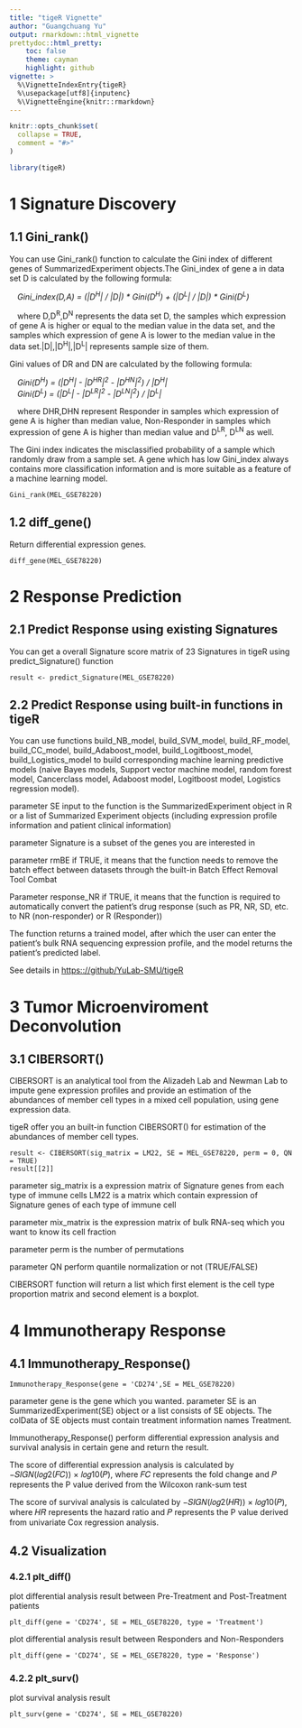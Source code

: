 ---
title: "tigeR Vignette"
author: "Guangchuang Yu"
output: rmarkdown::html_vignette
prettydoc::html_pretty:
    toc: false
    theme: cayman
    highlight: github
vignette: >
  %\VignetteIndexEntry{tigeR}
  %\usepackage[utf8]{inputenc}
  %\VignetteEngine{knitr::rmarkdown}
---

```{r, include = FALSE}
knitr::opts_chunk$set(
  collapse = TRUE,
  comment = "#>"
)
```

```{r setup}
library(tigeR)
```

# 1 Signature Discovery

## 1.1 Gini_rank()
  
You can use Gini_rank() function to calculate the Gini index of different genes of SummarizedExperiment objects.The Gini_index of gene a in data set D is calculated by the following formula: 
  
&emsp;_Gini_index(D,A) = (|D^H^| / |D|) * Gini(D^H^) +  (|D^L^| / |D|) * Gini(D^L^)_
  
&emsp;where D,D^R^,D^N^ represents the data set D, the samples which expression of gene A is higher or equal to the median value in the data set, and the samples which expression of gene A is lower to the median value in the data set.|D|,|D^H^|,|D^L^| represents sample size of them.  
  
  
Gini values of DR and DN are calculated by the following formula:  
  
&emsp;_Gini(D^H^) = (|D^H^| - |D^HR^|^2^ - |D^HN^|^2^) / |D^H^|_  
&emsp;_Gini(D^L^) = (|D^L^| - |D^LR^|^2^ - |D^LN^|^2^) / |D^L^|_
    
&emsp;where DHR,DHN represent Responder in samples which expression of gene A is higher than median value, Non-Responder in samples which expression of gene A is higher than median value and D^LR^, D^LN^ as well.
  
  
The Gini index indicates the misclassified probability of a sample which randomly draw from a sample set. A gene which has low Gini_index always contains more classification information and is more suitable as a feature of a machine learning model.

```         
Gini_rank(MEL_GSE78220)
```

## 1.2 diff_gene()

Return differential expression genes.

```         
diff_gene(MEL_GSE78220)
```

# 2 Response Prediction

## 2.1 Predict Response using existing Signatures

You can get a overall Signature score matrix of 23 Signatures in tigeR using predict_Signature() function

```         
result <- predict_Signature(MEL_GSE78220)
```

## 2.2 Predict Response using built-in functions in tigeR

You can use functions build_NB_model, build_SVM_model, build_RF_model, build_CC_model, build_Adaboost_model, build_Logitboost_model, build_Logistics_model to build corresponding machine learning predictive models (naive Bayes models, Support vector machine model, random forest model, Cancerclass model, Adaboost model, Logitboost model, Logistics regression model).

parameter SE input to the function is the SummarizedExperiment object in R or a list of Summarized Experiment objects (including expression profile information and patient clinical information)

parameter Signature is a subset of the genes you are interested in

parameter rmBE if TRUE, it means that the function needs to remove the batch effect between datasets through the built-in Batch Effect Removal Tool Combat

Parameter response_NR if TRUE, it means that the function is required to automatically convert the patient's drug response (such as PR, NR, SD, etc. to NR (non-responder) or R (Responder))

The function returns a trained model, after which the user can enter the patient's bulk RNA sequencing expression profile, and the model returns the patient's predicted label.

See details in <https:://github/YuLab-SMU/tigeR>

# 3 Tumor Microenviroment Deconvolution

## 3.1 CIBERSORT()

CIBERSORT is an analytical tool from the Alizadeh Lab and Newman Lab to impute gene expression profiles and provide an estimation of the abundances of member cell types in a mixed cell population, using gene expression data.

tigeR offer you an built-in function CIBERSORT() for estimation of the abundances of member cell types.

```    
result <- CIBERSORT(sig_matrix = LM22, SE = MEL_GSE78220, perm = 0, QN = TRUE)
result[[2]]
```

parameter sig_matrix is a expression matrix of Signature genes from each type of immune cells LM22 is a matrix which contain expression of Signature genes of each type of immune cell

parameter mix_matrix is the expression matrix of bulk RNA-seq which you want to know its cell fraction

parameter perm is the number of permutations

parameter QN perform quantile normalization or not (TRUE/FALSE)

CIBERSORT function will return a list which first element is the cell type proportion matrix and second element is a boxplot.

# 4 Immunotherapy Response

## 4.1 Immunotherapy_Response()

```
Immunotherapy_Response(gene = 'CD274',SE = MEL_GSE78220)
```

parameter gene is the gene which you wanted. parameter SE is an SummarizedExperiment(SE) object or a list consists of SE objects. The colData of SE objects must contain treatment information names Treatment.

Immunotherapy_Response() perform differential expression analysis and survival analysis in certain gene and return the result.

The score of differential expression analysis is calculated by −𝑆𝐼𝐺𝑁(𝑙𝑜𝑔2(𝐹𝐶)) × 𝑙𝑜𝑔10(𝑃), where 𝐹𝐶 represents the fold change and 𝑃 represents the P value derived from the Wilcoxon rank-sum test

The score of survival analysis is calculated by −𝑆𝐼𝐺𝑁(𝑙𝑜𝑔2(𝐻𝑅)) × 𝑙𝑜𝑔10(𝑃), where 𝐻𝑅 represents the hazard ratio and 𝑃 represents the P value derived from univariate Cox regression analysis.

## 4.2 Visualization

### 4.2.1 plt_diff()

plot differential analysis result between Pre-Treatment and Post-Treatment patients

```
plt_diff(gene = 'CD274', SE = MEL_GSE78220, type = 'Treatment') 
```

plot differential analysis result between Responders and Non-Responders

```
plt_diff(gene = 'CD274', SE = MEL_GSE78220, type = 'Response')
```

### 4.2.2 plt_surv()

plot survival analysis result

```
plt_surv(gene = 'CD274', SE = MEL_GSE78220)
```

